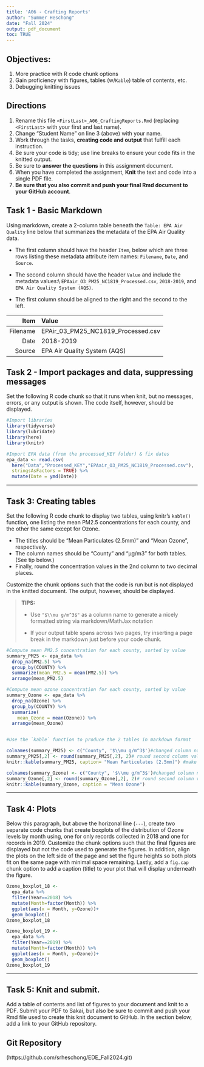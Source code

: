 ```yaml
---
title: 'A06 - Crafting Reports'
author: "Summer Heschong" 
date: "Fall 2024"
output: pdf_document
toc: TRUE 
---
```


\listoffigures 

## Objectives:

1.  More practice with R code chunk options
2.  Gain proficiency with figures, tables (w/`Kable`) table of contents, etc.
3.  Debugging knitting issues

## Directions

1.  Rename this file `<FirstLast>_A06_CraftingReports.Rmd` (replacing `<FirstLast>` with your first and last name).
2.  Change "Student Name" on line 3 (above) with your name.
3.  Work through the tasks, **creating code and output** that fulfill each instruction.
4.  Be sure your code is tidy; use line breaks to ensure your code fits in the knitted output.
5.  Be sure to **answer the questions** in this assignment document.
6.  When you have completed the assignment, **Knit** the text and code into a single PDF file.
7.  **Be sure that you also commit and push your final Rmd document to your GitHub account**.

## Task 1 - Basic Markdown

Using markdown, create a 2-column table beneath the `Table: EPA Air Quality` line below that summarizes the metadata of the EPA Air Quality data.

-   The first column should have the header `Item`, below which are three rows listing these metadata attribute item names: `Filename`, `Date`, and `Source`.

-   The second column should have the header `Value` and include the metadata values:\\ `EPAair_O3_PM25_NC1819_Processed.csv`, `2018-2019`, and `EPA Air Quality System (AQS)`.

-   The first column should be aligned to the right and the second to the left.

|     Item | Value                              |
|---------:|:-----------------------------------|
| Filename | EPAir_03_PM25_NC1819_Processed.csv |
|     Date | 2018-2019                          |
|   Source | EPA Air Quality System (AQS)       |


## Task 2 - Import packages and data, suppressing messages

Set the following R code chunk so that it runs when knit, but no messages, errors, or any output is shown. The code itself, however, should be displayed.

```r
#Import libraries
library(tidyverse)
library(lubridate)
library(here)
library(knitr)

#Import EPA data (from the processed_KEY folder) & fix dates
epa_data <- read.csv(
  here("Data","Processed_KEY","EPAair_O3_PM25_NC1819_Processed.csv"),
  stringsAsFactors = TRUE) %>% 
  mutate(Date = ymd(Date))
```

------------------------------------------------------------------------

## Task 3: Creating tables

Set the following R code chunk to display two tables, using knitr's `kable()` function, one listing the mean PM2.5 concentrations for each county, and the other the same except for Ozone.

-   The titles should be "Mean Particulates (2.5mm)" and "Mean Ozone", respectively.
-   The column names should be "County" and "µg/m3" for both tables. (See tip below.)
-   Finally, round the concentration values in the 2nd column to two decimal places.

Customize the chunk options such that the code is run but is not displayed in the knitted document. The output, however, should be displayed.

> **TIPS:**
>
> -   Use `"$\\mu g/m^3$"` as a column name to generate a nicely formatted string via markdown/MathJax notation
>
> -   If your output table spans across two pages, try inserting a page break in the markdown just before your code chunk.

```r
#Compute mean PM2.5 concentration for each county, sorted by value
summary_PM25 <- epa_data %>% 
  drop_na(PM2.5) %>% 
  group_by(COUNTY) %>% 
  summarize(mean_PM2.5 = mean(PM2.5)) %>% 
  arrange(mean_PM2.5)

#Compute mean ozone concentration for each county, sorted by value
summary_Ozone <- epa_data %>% 
  drop_na(Ozone) %>% 
  group_by(COUNTY) %>% 
  summarize(
    mean_Ozone = mean(Ozone)) %>% 
  arrange(mean_Ozone)


#Use the `kable` function to produce the 2 tables in markdown format

colnames(summary_PM25) <- c("County", '$\\mu g/m^3$')#changed column names
summary_PM25[,2] <- round(summary_PM25[,2], 2)# round second column values to two decimal places
knitr::kable(summary_PM25, caption= "Mean Particulates (2.5mm)") #make table. 

colnames(summary_Ozone) <- c("County", '$\\mu g/m^3$')#changed column names
summary_Ozone[,2] <- round(summary_Ozone[,2], 2)# round second column values to two decimal places
knitr::kable(summary_Ozone, caption = "Mean Ozone")
```

------------------------------------------------------------------------

## Task 4: Plots

Below this paragraph, but above the horizonal line (`---`), create two separate code chunks that create boxplots of the distribution of Ozone levels by month using, one for only records collected in 2018 and one for records in 2019. Customize the chunk options such that the final figures are displayed but not the code used to generate the figures. In addition, align the plots on the left side of the page and set the figure heights so both plots fit on the same page with minimal space remaining. Lastly, add a `fig.cap` chunk option to add a caption (title) to your plot that will display underneath the figure.

```r
Ozone_boxplot_18 <- 
  epa_data %>%
  filter(Year==2018) %>%
  mutate(Month=factor(Month)) %>%
  ggplot(aes(x = Month, y=Ozone))+
  geom_boxplot()
Ozone_boxplot_18
```
```r
Ozone_boxplot_19 <- 
  epa_data %>%
  filter(Year==2019) %>%
  mutate(Month=factor(Month)) %>%
  ggplot(aes(x = Month, y=Ozone))+
  geom_boxplot()
Ozone_boxplot_19
```

------------------------------------------------------------------------

\newpage

## Task 5: Knit and submit.

Add a table of contents and list of figures to your document and knit to a PDF. Submit your PDF to Sakai, but also be sure to commit and push your Rmd file used to create this knit document to GitHub. In the section below, add a link to your GitHub repository.

## Git Repository
(https://github.com/srheschong/EDE_Fall2024.git)
